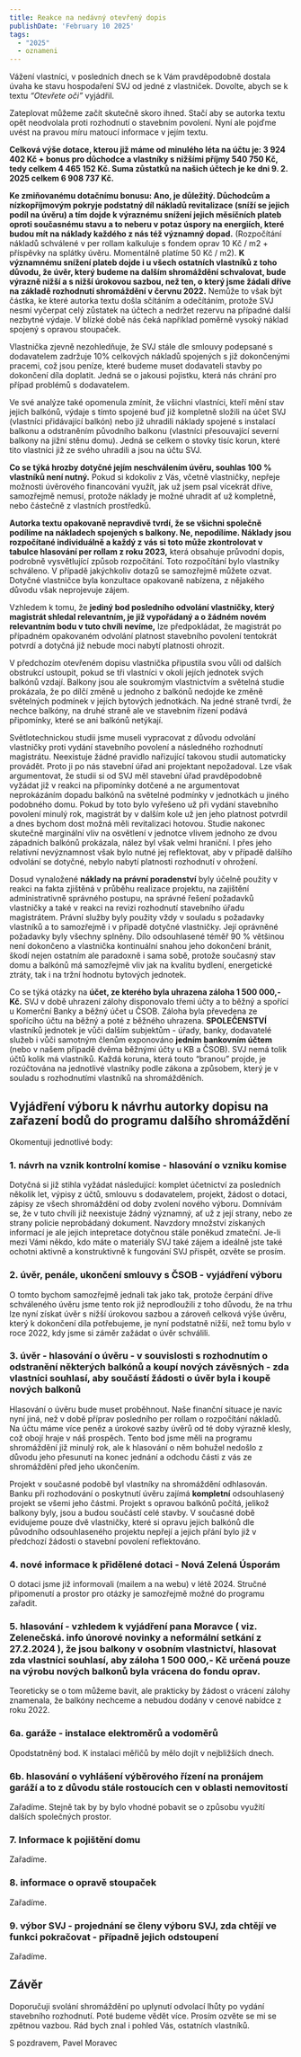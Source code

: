 ```yaml
---
title: Reakce na nedávný otevřený dopis
publishDate: 'February 10 2025'
tags:
  - "2025"
  - oznameni
---
```

Vážení vlastníci, v posledních dnech se k Vám pravděpodobně dostala úvaha ke stavu hospodaření SVJ od jedné z vlastniček. Dovolte, abych se k textu *“Otevřete oči”* vyjádřil.

Zateplovat můžeme začít skutečně skoro ihned. Stačí aby se autorka textu opět neodvolala proti rozhodnutí o stavebním povolení. Nyní ale pojďme uvést na pravou míru matoucí informace v jejím textu.

**Celková výše dotace, kterou již máme od minulého léta na účtu je: 3 924 402 Kč + bonus pro důchodce a vlastníky s nižšími příjmy 540 750 Kč, tedy celkem 4 465 152 Kč. Suma zůstatků na našich účtech je ke dni 9. 2. 2025 celkem 6 908 737 Kč.**

**Ke zmiňovanému dotačnímu bonusu: Ano, je důležitý. Důchodcům a nízkopříjmovým pokryje podstatný díl nákladů revitalizace (sníží se jejich podíl na úvěru) a tím dojde k výraznému snížení jejich měsíčních plateb oproti současnému stavu a to neberu v potaz úspory na energiích, které budou mít na náklady každého z nás též významný dopad.** (Rozpočítání nákladů schválené v per rollam kalkuluje s fondem oprav 10 Kč / m2 + příspěvky na splátky úvěru. Momentálně platíme 50 Kč / m2). **K významnému snížení plateb dojde i u všech ostatních vlastníků z toho důvodu, že úvěr, který budeme na dalším shromáždění schvalovat, bude výrazně nižší a s nižší úrokovou sazbou, než ten, o který jsme žádali dříve na základě rozhodnutí shromáždění v červnu 2022.** Nemůže to však být částka, ke které autorka textu došla sčítáním a odečítáním, protože SVJ nesmí vyčerpat celý zůstatek na účtech a nedržet rezervu na případné další nezbytné výdaje. V blízké době nás čeká například poměrně vysoký náklad spojený s opravou stoupaček.

Vlastnička zjevně nezohledňuje, že SVJ stále dle smlouvy podepsané s dodavatelem zadržuje 10% celkových nákladů spojených s již dokončenými pracemi, což jsou peníze, které budeme muset dodavateli stavby po dokončení díla doplatit. Jedná se o jakousi pojistku, která nás chrání pro případ problémů s dodavatelem.

Ve své analýze také opomenula zmínit, že všichni vlastníci, kteří mění stav jejich balkónů, výdaje s tímto spojené buď již kompletně složili na účet SVJ (vlastníci přidávající balkón) nebo již uhradili náklady spojené s instalací balkonu a odstraněním původního balkonu (vlastníci přesouvající severní balkony na jižní stěnu domu). Jedná se celkem o stovky tisíc korun, které tito vlastníci již ze svého uhradili a jsou na účtu SVJ.

**Co se týká hrozby dotyčné jejím neschválením úvěru, souhlas 100 % vlastníků není nutný.** Pokud si kdokoliv z Vás, včetně vlastničky, nepřeje možnosti úvěrového financování využít, jak už jsem psal vícekrát dříve, samozřejmě nemusí, protože náklady je možné uhradit ať už kompletně, nebo částečně z vlastních prostředků.

**Autorka textu opakovaně nepravdivě tvrdí, že se všichni společně podílíme na nákladech spojených s balkony. Ne, nepodílíme. Náklady jsou rozpočítané individuálně a každý z vás si toto může zkontrolovat v tabulce hlasování per rollam z roku 2023,** která obsahuje průvodní dopis, podrobně vysvětlující způsob rozpočítání. Toto rozpočítání bylo vlastníky schváleno. V případě jakýchkoliv dotazů se samozřejmě můžete ozvat. Dotyčné vlastničce byla konzultace opakovaně nabízena, z nějakého důvodu však neprojevuje zájem.

Vzhledem k tomu, že **jediný bod posledního odvolání vlastničky, který magistrát shledal relevantním, je již vypořádaný a o žádném novém relevantním bodu v tuto chvíli nevíme,** lze předpokládat, že magistrát po případném opakovaném odvolání platnost stavebního povolení tentokrát potvrdí a dotyčná již nebude moci nabytí platnosti ohrozit.

V předchozím otevřeném dopisu vlastnička připustila svou vůli od dalších obstrukcí ustoupit, pokud se tři vlastníci v okolí jejích jednotek svých balkónů vzdají. Balkony jsou ale soukromým vlastnictvím a světelná studie prokázala, že po dílčí změně u jednoho z balkónů nedojde ke změně světelných podmínek v jejích bytových jednotkách. Na jedné straně tvrdí, že nechce balkóny, na druhé straně ale ve stavebním řízení podává připomínky, které se ani balkónů netýkají.

Světlotechnickou studii jsme museli vypracovat z důvodu odvolání vlastničky proti vydání stavebního povolení a následného rozhodnutí magistrátu. Neexistuje žádné pravidlo nařizující takovou studii automaticky provádět. Proto ji po nás stavební úřad ani projektant nepožadoval. Lze však argumentovat, že studii si od SVJ měl stavební úřad pravděpodobně vyžádat již v reakci na připomínky dotčené a ne argumentovat neprokázáním dopadu balkónů na světelné podmínky v jednotkách u jiného podobného domu. Pokud by toto bylo vyřešeno už při vydání stavebního povolení minulý rok, magistrát by v dalším kole už jen jeho platnost potvrdil a dnes bychom dost možná měli revitalizaci hotovou. Studie nakonec skutečně marginální vliv na osvětlení v jednotce vlivem jednoho ze dvou západních balkónů prokázala, nález byl však velmi hraniční. I přes jeho relativní nevýznamnost však bylo nutné jej reflektovat, aby v případě dalšího odvolání se dotyčné, nebylo nabytí platnosti rozhodnutí v ohrožení.

Dosud vynaložené **náklady na právní poradenství** byly účelně použity v reakci na fakta zjištěná v průběhu realizace projektu, na zajištění administrativně správného postupu, na správné řešení požadavků vlastničky a také v reakci na revizi rozhodnutí stavebního úřadu magistrátem. Právní služby byly použity vždy v souladu s požadavky vlastníků a to samozřejmě i v případě dotyčné vlastničky. Její oprávněné požadavky byly všechny splněny. Dílo odsouhlasené téměř 90 % většinou není dokončeno a vlastnička kontinuální snahou jeho dokončení bránit, škodí nejen ostatním ale paradoxně i sama sobě, protože současný stav domu a balkónů má samozřejmě vliv jak na kvalitu bydlení, energetické ztráty, tak i na tržní hodnotu bytových jednotek.

Co se týká otázky na **účet, ze kterého byla uhrazena záloha 1 500 000,- Kč.** SVJ v době uhrazení zálohy disponovalo třemi účty a to běžný a spořící u Komerční Banky a běžný účet u ČSOB. Záloha byla převedena ze spořícího účtu na běžný a poté z běžného uhrazena. **SPOLEČENSTVÍ** vlastníků jednotek je vůči dalším subjektům - úřady, banky, dodavatelé služeb i vůči samotným členům exponováno **jedním bankovním účtem** (nebo v našem případě dvěma běžnými účty u KB a ČSOB). SVJ nemá tolik účtů kolik má vlastníků. Každá koruna, která touto “branou” projde, je rozúčtována na jednotlivé vlastníky podle zákona a způsobem, který je v souladu s rozhodnutími vlastníků na shromážděních.

## Vyjádření výboru k návrhu autorky dopisu na zařazení bodů do programu dalšího shromáždění

Okomentuji jednotlivé body:

### 1. návrh na vznik kontrolní komise - hlasování o vzniku komise
Dotyčná si již stihla vyžádat následující: komplet účetnictví za posledních několik let, výpisy z účtů, smlouvu s dodavatelem, projekt, žádost o dotaci, zápisy ze všech shromáždění od doby zvolení nového výboru. Domnívám se, že v tuto chvíli již neexistuje žádný významný, ať už z její strany, nebo ze strany policie neprobádaný dokument. Navzdory množství získaných informací je ale jejich intepretace dotyčnou stále poněkud zmateční. Je-li mezi Vámi někdo, kdo máte o materiály SVJ také zájem a ideálně jste také ochotni aktivně a konstruktivně k fungování SVJ přispět, ozvěte se prosím.

### 2. úvěr, penále, ukončení smlouvy s ČSOB - vyjádření výboru
O tomto bychom samozřejmě jednali tak jako tak, protože čerpání dříve schváleného úvěru jsme tento rok již neprodloužili z toho důvodu, že na trhu lze nyní získat úvěr s nižší úrokovou sazbou a zároveň celková výše úvěru, který k dokončení díla potřebujeme, je nyní podstatně nižší, než tomu bylo v roce 2022, kdy jsme si záměr zažádat o úvěr schválili.

### 3. úvěr - hlasování o úvěru - v souvislosti s rozhodnutím o odstranění některých balkónů a koupí nových závěsných - zda vlastníci souhlasí, aby součástí žádosti o úvěr byla i koupě nových balkonů
Hlasování o úvěru bude muset proběhnout. Naše finanční situace je navíc nyní jiná, než v době příprav posledního per rollam o rozpočítání nákladů. Na účtu máme více peněz a úrokové sazby úvěrů od té doby výrazně klesly, což obojí hraje v náš prospěch. Tento bod jsme měli na programu shromáždění již minulý rok, ale k hlasování o něm bohužel nedošlo z důvodu jeho přesunutí na konec jednání a odchodu části z vás ze shromáždění před jeho ukončením.

Projekt v současné podobě byl vlastníky na shromáždění odhlasován. Banku při rozhodování o poskytnutí úvěru zajímá **kompletní** odsouhlasený projekt se všemi jeho částmi. Projekt s opravou balkónů počítá, jelikož balkony byly, jsou a budou součástí celé stavby. V současné době evidujeme pouze dvě vlastničky, které si opravu jejich balkónů dle původního odsouhlaseného projektu nepřejí a jejich přání bylo již v předchozí žádosti o stavební povolení reflektováno.

### 4. nové informace k přidělené dotaci - Nová Zelená Úsporám
O dotaci jsme již informovali (mailem a na webu) v létě 2024. Stručné připomenutí a prostor pro otázky je samozřejmě možné do programu zařadit.

### 5. hlasování - vzhledem k vyjádření pana Moravce ( viz. Zelenečská. info únorové novinky a neformální setkání z 27.2.2024 ), že jsou balkony v osobním vlastnictví, hlasovat zda vlastníci souhlasí, aby záloha 1 500 000,- Kč určená pouze na výrobu nových balkonů byla vrácena do fondu oprav.
Teoreticky se o tom můžeme bavit, ale prakticky by žádost o vrácení zálohy znamenala, že balkóny nechceme a nebudou dodány v cenové nabídce z roku 2022.

### 6a. garáže - instalace elektroměrů a vodoměrů
Opodstatněný bod. K instalaci měřičů by mělo dojít v nejbližších dnech.

### 6b. hlasování o vyhlášení výběrového řízení na pronájem garáží a to z důvodu stále rostoucích cen v oblasti nemovitostí
Zařadíme. Stejně tak by by bylo vhodné pobavit se o způsobu využití dalších společných prostor.

### 7. Informace k pojištění domu
Zařadíme.

### 8. informace o opravě stoupaček
Zařadíme.

### 9. výbor SVJ - projednání se členy výboru SVJ, zda chtějí ve funkci pokračovat - případně jejich odstoupení
Zařadíme.

## Závěr
Doporučuji svolání shromáždění po uplynutí odvolací lhůty po vydání stavebního rozhodnutí. Poté budeme vědět více. Prosím ozvěte se mi se zpětnou vazbou. Rád bych znal i pohled Vás, ostatních vlastníků.

S pozdravem,
Pavel Moravec
